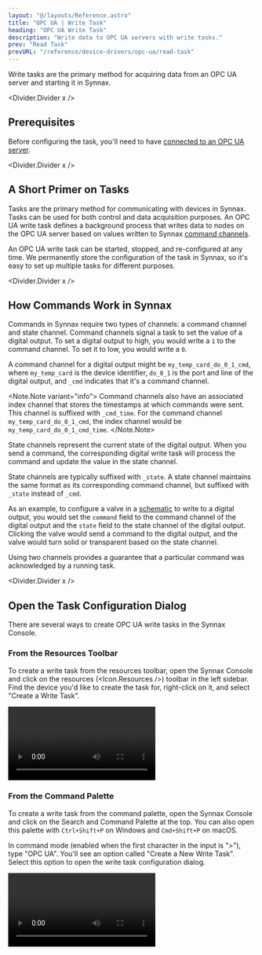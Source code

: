 ```yaml
---
layout: "@/layouts/Reference.astro"
title: "OPC UA | Write Task"
heading: "OPC UA Write Task"
description: "Write data to OPC UA servers with write tasks."
prev: "Read Task"
prevURL: "/reference/device-drivers/opc-ua/read-task"
---
```



Write tasks are the primary method for acquiring data from an OPC UA server and starting
it in Synnax.

<Divider.Divider x />

## Prerequisites

Before configuring the task, you'll need to have
[connected to an OPC UA server](/reference/device-drivers/opc-ua/connect-server).

<Divider.Divider x />

## A Short Primer on Tasks

Tasks are the primary method for communicating with devices in Synnax. Tasks can be used
for both control and data acquisition purposes. An OPC UA write task defines a
background process that writes data to nodes on the OPC UA server based on values
written to Synnax [command channels](#how-commands-work-in-synnax).

An OPC UA write task can be started, stopped, and re-configured at any time. We
permanently store the configuration of the task in Synnax, so it's easy to set up
multiple tasks for different purposes.

<Divider.Divider x />

## How Commands Work in Synnax

Commands in Synnax require two types of channels: a command channel and state channel.
Command channels signal a task to set the value of a digital output. To set a digital
output to high, you would write a `1` to the command channel. To set it to low, you
would write a `0`.

A command channel for a digital output might be `my_temp_card_do_0_1_cmd`, where
`my_temp_card` is the device identifier, `do_0_1` is the port and line of the digital
output, and `_cmd` indicates that it's a command channel.

<Note.Note variant="info">
  Command channels also have an associated index channel that stores the timestamps at
  which commands were sent. This channel is suffixed with `_cmd_time`. For the command
  channel `my_temp_card_do_0_1_cmd`, the index channel would be
  `my_temp_card_do_0_1_cmd_time`.
</Note.Note>

State channels represent the current state of the digital output. When you send a
command, the corresponding digital write task will process the command and update the
value in the state channel.

State channels are typically suffixed with `_state`. A state channel maintains the same
format as its corresponding command channel, but suffixed with `_state` instead of
`_cmd`.

As an example, to configure a valve in a [schematic](/reference/console/schematics) to
write to a digital output, you would set the `command` field to the command channel of
the digital output and the `state` field to the state channel of the digital output.
Clicking the valve would send a command to the digital output, and the valve would turn
solid or transparent based on the state channel.

Using two channels provides a guarantee that a particular command was acknowledged by a
running task.

<Divider.Divider x />

## Open the Task Configuration Dialog

There are several ways to create OPC UA write tasks in the Synnax Console.

### From the Resources Toolbar

To create a write task from the resources toolbar, open the Synnax Console and click on
the resources (<Icon.Resources />) toolbar in the left sidebar. Find the device you'd
like to create the task for, right-click on it, and select "Create a Write Task".

<Video
  client:only="react"
  id="device-drivers/opc-ua/write-task/create-from-resources"
/>

### From the Command Palette

To create a write task from the command palette, open the Synnax Console and click on
the Search and Command Palette at the top. You can also open this palette with
`Ctrl+Shift+P` on Windows and `Cmd+Shift+P` on macOS.

In command mode (enabled when the first character in the input is ">"), type "OPC UA".
You'll see an option called "Create a New Write Task". Select this option to open the
write task configuration dialog.

<Video client:only="react" id="device-drivers/opc-ua/write-task/create-from-palette" />

### From The Layout Selector

To create a write task from the layout selector, click on the "+" button in the
top-right corner and select "OPC UA write Task".

<Video client:only="react" id="device-drivers/opc-ua/write-task/create-from-selector" />

<Divider.Divider x />

## Task Configuration Parameters

<Table>
  <thead>
    <tr>
      <th>Field</th>
      <th>Description</th>
    </tr>
  </thead>
  <tbody>
    <tr>
      <td>Name</td>
      <td>A name for your read task.</td>
    </tr>
    <tr>
      <td>OPC UA Server</td>
      <td>Which OPC UA server the task will read from.</td>
    </tr>
    <tr>
      <td>Data Saving</td>
      {
        <td>
          Data saving defines whether acquired data will be permanently stored in
          Synnax. When enabled, Synnax will both stream and store data. When disabled,
          Synnax will only stream data for real-time visualization. Historical data will
          not be available for review.
        </td>
      }
    </tr>
  </tbody>
</Table>

<Divider.Divider x />

## Adding Channels to a Task

To add a channel to a task, simple find the desired channel in the browser and drag it
over to the channels window. From here, you can change the name of the channel. If you
would like to stop a channel from being read, you can click the disable/enable button to
the right of the channel.

To configure the task, just click the "Configure" button. This will save the task
configuration, and you will be able to pause and resume the tasks whenever you want.
Note that configuring a write task here will only create
[command channels](#how-commands-work-in-synnax). In order to create state channels, you
must configure a [read task](/reference/device-drivers/opc-ua/read-task).

<Video client:only="react" id="device-drivers/opc-ua/write-task/add-channels-to-task" />

<Divider.Divider x />

## Stopping and Starting Tasks

To stop and start a task, you can open up the task toolbar on the left-hand side and
click play and pause. You can also click the play/pause icon in the bottom of the task
configuration window.

<Video client:only="react" id="device-drivers/opc-ua/read-task/start-stop" />

<Divider.Divider x />

## State Configuration

Configuring a write task will only create command channels. To create state channels to
access the states of the nodes you are writing to, you must configure a
[read task](/reference/device-drivers/opc-ua/read-task). You can then use the read task
to read back states of the nodes you are writing to.

<Divider.Divider x />

## Using a Schematic to Control Write Tasks

Once the necessary tasks are configured, you can use a
[schematic](/reference/console/schematics) to write commands to the OPC UA server.
